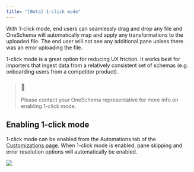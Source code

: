 ```yaml
---
title: "[Beta] 1-click mode"
---
```


With 1-click mode, end users can seamlessly drag and drop any file and OneSchema will automatically map and apply any transformations to the uploaded file. The end user will not see any additional pane unless there was an error uploading the file.

1-click mode is a great option for reducing UX friction. It works best for importers that ingest data from a relatively consistent set of schemas (e.g. onboarding users from a competitor product).

> ### 📘
> 
> Please contact your OneSchema representative for more info on enabling 1-click mode.

## Enabling 1-click mode

1-click mode can be enabled from the Automations tab of the [Customizations page](https://app.oneschema.co/customizations). When 1-click mode is enabled, pane skipping and error resolution options will automatically be enabled. 

![](/images/f3cde62-image.png)